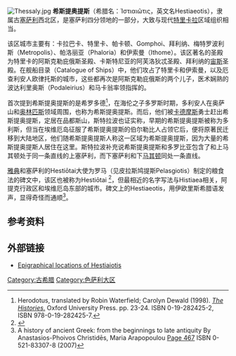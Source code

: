[[Image:Thessaly.jpg|thumb]]
'''希斯提奥提斯'''（希腊名：Ἱστιαιῶτις，英文名Hestiaeotis），隶属古[[塞萨利|塞萨利]]西北区，是塞萨利四分领地的一部分，大致与现代[[特里卡拉|特里卡拉]]区域组织相当。

该区城市主要有：卡拉巴卡、特里卡、帕卡顿、Gomphoi、拜利纳、梅特罗波利斯（Metropolis）、帕洛丽亚（Phaloria）和伊索曼（Ithome）。该区著名的圣殿为特里卡的阿斯克勒庇俄斯圣殿、卡斯特尼亚的阿芙洛狄忒圣殿、拜利纳的[[宙斯|宙斯]]圣殿。在舰船目录（Catalogue of Ships）中，他们攻占了特里卡和伊索曼，以及厄查利安人欧律托斯的城市，这些都再次是阿斯克勒庇俄斯的两个儿子，医术娴熟的波达利里奥斯（Podaleirius）和马卡翁率领指挥的。

首次提到希斯提奥提斯的是希罗多德<ref>Herodotus, translated by Robin Waterfield; Carolyn Dewald (1998). [http://books.google.com/books?id=Or5CKl1ObX4C&pg=PA24 ''The Histories''.] Oxford University Press. pp. 23-24. ISBN 0-19-282425-2, ISBN 978-0-19-282425-7.</ref>，在海伦之子多罗斯时期，多利安人在奥萨山和[[奥林匹斯|奥林匹斯]]领域周围，也称为希斯提奥提斯。而后，他们被[[卡德摩斯|卡德摩斯]]勇士赶出希斯提奥提斯，定居在品都斯山，斯特拉波也证实称，早期的希斯提奥提斯被称为多利斯，但当在埃维厄岛征服了希斯提奥提斯的伯尔勒比人占领它后，便将原著民迁移到大陆地区，他们随希斯提奥提斯人称这一区域为希斯提奥提斯，因为大量的希斯提奥提斯人居住在这里。斯特拉波补充说希斯提奥提斯和多罗比亚包含了和上马其顿处于同一条直线的上塞萨利，而下塞萨利和下[[马其顿|马其顿]]同处一条直线。

[[雅典|雅典]]和塞萨利的Hestiōtai大使为罗马（见皮拉斯鸠提斯Pelasgiotis）制定的粮食法的碑文中，该区也被称为Hestiōtai <ref>{{lang|grc|[Ἑ]στ[ι]ωτ[ῶ]ν}}</ref>，但最相近的名字写法与Histiaea相关，阿提克行政区和埃维厄岛东部的城市。碑文上的Hestiaeotis，用伊欧里斯希腊语发声，显得奇怪而通顺<ref>A history of ancient Greek: from the beginnings to late antiquity By Anastasios-Phoivos Christidēs, Maria Arapopoulou [http://books.google.com/books?id=WJbd0m6YaFkC&pg=PA467&dq=Hestiaeotis++vocalism#v=onepage&q=Hestiaeotis%20%20vocalism&f=false Page 467]  ISBN 0-521-83307-8 (2007)</ref>。

==参考资料==
{{reflist}}

==外部链接==
*[http://epigraphy.packhum.org/inscriptions/gis?region=3&subregion=9&area=Hestiaiotis Epigraphical locations of Hestiaiotis] {{Wayback|url=http://epigraphy.packhum.org/inscriptions/gis?region=3&subregion=9&area=Hestiaiotis |date=20120318095028 }}

[[Category:古希腊|Category:古希腊]]
[[Category:色萨利大区|Category:色萨利大区]]